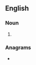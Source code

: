 {{also|slap shot}}
==English==
{{wikipedia}}

===Noun===
{{en-noun}}

# {{lb|en|ice hockey}} {{alternative spelling of|en|slap shot}}

===Anagrams===
* {{anagrams|en|a=ahlopsst|path loss|pathloss}}